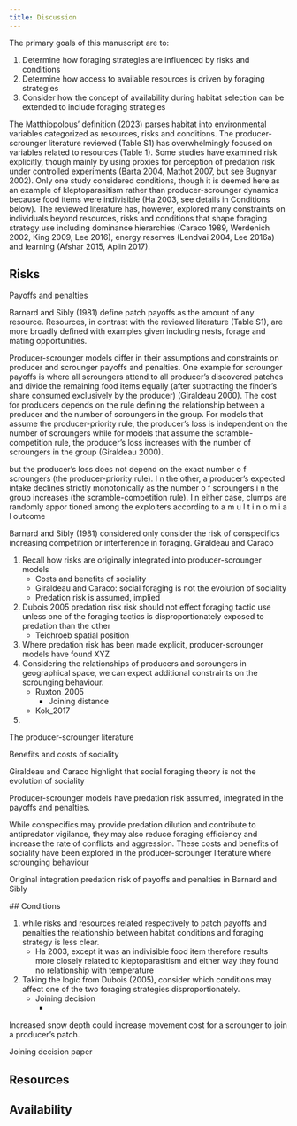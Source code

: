```yaml
---
title: Discussion
---
```


<!-- note citation style used throughout (first author's last name, year, optional letter if multiple publications per author/year), regardless of number of authors for brevity in the graph visualizations, and for consistency in the text with the visualizations 

relationships directly linked to proportion of scrounging are discussed, tangentially 
eg. group size related to predation risk, are not considered

-->


The primary goals of this manuscript are to:

1. Determine how foraging strategies are influenced by risks and conditions
1. Determine how access to available resources is driven by foraging strategies
1. Consider how the concept of availability during habitat selection can be extended to include foraging strategies



The Matthiopolous' definition (2023) parses habitat into environmental variables categorized as resources, risks and conditions. The producer-scrounger literature reviewed (Table S1) has overwhelmingly focused on variables related to resources (Table 1). Some studies have examined risk explicitly, though mainly by using proxies for perception of predation risk under controlled experiments (Barta 2004, Mathot 2007, but see Bugnyar 2002). Only one study considered conditions, though it is deemed here as an example of kleptoparasitism rather than producer-scrounger dynamics because food items were indivisible (Ha 2003, see details in Conditions below). The reviewed literature has, however, explored many constraints on individuals beyond resources, risks and conditions that shape foraging strategy use including dominance hierarchies (Caraco 1989, Werdenich 2002, King 2009, Lee 2016), energy reserves (Lendvai 2004, Lee 2016a) and learning (Afshar 2015, Aplin 2017). 

## Risks


Payoffs and penalties

Barnard and Sibly (1981) define patch payoffs as the amount of any resource. Resources, in contrast with the reviewed literature (Table S1), are more broadly defined with examples given including nests, forage and mating opportunities. 

Producer-scrounger models differ in their assumptions and constraints on producer and scrounger payoffs and penalties. One example for scrounger payoffs is where all scroungers attend to all producer's discovered patches and divide the remaining food items equally (after subtracting the finder's share consumed exclusively by the producer) (Giraldeau 2000). The cost for producers depends on the rule defining the relationship between a producer and the number of scroungers in the group. For models that assume the producer-priority rule, the producer's loss is independent on the number of scroungers while for models that assume the scramble-competition rule, the producer's loss increases with the number of scroungers in the group (Giraldeau 2000). 


but
the producer's loss does not depend on the exact number o f scroungers (the
producer-priority rule). I n the other, a producer's expected intake declines
strictly monotonically as the number o f scroungers i n the group increases
(the scramble-competition rule). I n either case, clumps are randomly appor
tioned among the exploiters according to a m u l t i n o m i a l outcome

Barnard and Sibly (1981) considered only consider the risk of conspecifics increasing competition or interference in foraging. Giraldeau and Caraco 




1. Recall how risks are originally integrated into producer-scrounger models
    - Costs and benefits of sociality
    - Giraldeau and Caraco: social foraging is not the evolution of sociality
    - Predation risk is assumed, implied 
1. Dubois 2005 predation risk risk should not effect foraging tactic use unless one of the foraging tactics is  disproportionately exposed to predation than the other 
    - Teichroeb spatial position
1. Where predation risk has been made explicit, producer-scrounger models have found XYZ
1. Considering the relationships of producers and scroungers in geographical space, we can expect additional constraints on the scrounging behaviour. 
    - Ruxton_2005
        - Joining distance
    - Kok_2017
1. 




The producer-scrounger literature 

Benefits and costs of sociality

Giraldeau and Caraco highlight that social foraging theory is not the evolution of sociality

Producer-scrounger models have predation risk assumed, integrated in the payoffs and penalties. 

While conspecifics may provide predation dilution and contribute to antipredator vigilance, they may also reduce foraging efficiency and increase the rate of conflicts and aggression. These costs and benefits of sociality have been explored in the producer-scrounger literature where scrounging behaviour 



Original integration predation risk of payoffs and penalties in Barnard and Sibly 


 ## Conditions

1. while risks and resources related respectively to patch payoffs and penalties the relationship between habitat conditions and foraging strategy is less clear. 
    - Ha 2003, except it was an indivisible food item therefore results more closely related to kleptoparasitism and either way they found no relationship with temperature
1. Taking the logic from Dubois (2005), consider which conditions may affect one of the two foraging strategies disproportionately.
    - Joining decision 
        - 

Increased snow depth could increase movement cost for a scrounger to join a producer's patch. 

Joining decision paper 


## Resources




## Availability